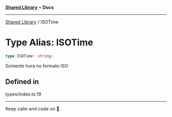 
<Meta title="Libs/Shared/type-aliases/ISOTime" />



[**Shared Library**](/?path=/docs/libs-shared-overview--page) • **Docs**

***

[Shared Library](/?path=/docs/libs-shared-overview--page) / ISOTime

# Type Alias: ISOTime

```ts
type ISOTime: string;
```

Somente hora no formato ISO

## Defined in

types/index.ts:19


***

Keep calm and code on 🤘.